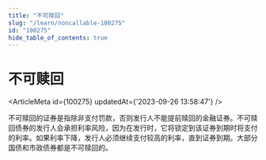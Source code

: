 ```yaml
---
title: "不可赎回"
slug: "/learn/noncallable-100275"
id: "100275"
hide_table_of_contents: true
---
```



# 不可赎回

<ArticleMeta id={100275} updatedAt={'2023-09-26 13:58:47'} />
<div className='border-solid border-b border-t-0 my-4 border-[var(--ifm-color-gray-300)]' />

不可赎回的证券是指除非支付罚款，否则发行人不能提前赎回的金融证券。不可赎回债券的发行人会承担利率风险，因为在发行时，它将锁定到该证券到期时将支付的利率。如果利率下降，发行人必须继续支付较高的利率，直到证券到期。大部分国债和市政债券都是不可赎回的。
